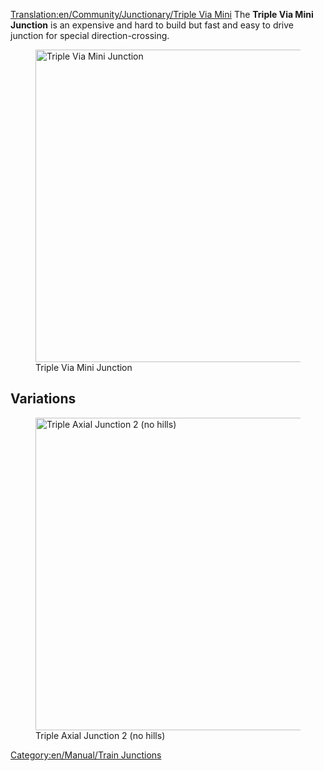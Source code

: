 [[Translation:en/Community/Junctionary/Triple Via Mini]]
{{en/Community/Junctionary/Navigation}}
{{en/Delete|Junction does not fit the [[en/Community/Junctionary/Junction Criteria|Definition of a Junction]]
*a junction where two or more railway lines meet or cross
*no Splits or Merges are used
|Z903 01:01, 27 April 2010 (UTC)}}
The '''Triple Via Mini Junction''' is an expensive and hard to build but fast and easy to drive junction for special direction-crossing.

[[File:en/Community/Junctionary/3VM.png|none|thumb|500px|Triple Via Mini Junction]]

{{en/Community/Junctionary/Junction Criteria|Expensive|3|1|1|0|1|0|1|1|0|0|1|||
*Handles a very large number of trains at a time.
*Uses special directions
*Small Area needed (8x12) 
*None or few sharp corners (see improved version for high speed)
*No Deadlocks or Jamming possible
*No Merging or Splitting of the lines
*Handling of single-lines and dual-lines possible. That's the reason no Splits or Merges are used. Do it by your own wishes.
}}

==Variations==
[[File:en/Community/Junctionary/3VM2.png|none|thumb|500px|Triple Axial Junction 2 (no hills)]]

[[Category:en/Manual/Train Junctions]]